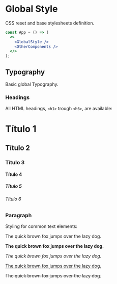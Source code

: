 
<Meta title="Style/GlobalStyle" component={GlobalStyle} />

# Global Style

CSS reset and base stylesheets definition.

```jsx
const App = () => (
  <>
    <GlobalStyle />
    <OtherComponents />
  </>
);
```

## Typography

Basic global Typography.

### Headings

All HTML headings, `<h1>` trough `<h6>`, are available:

<Preview>
  <Story name="Headings">
    <div>
      <h1>Título 1</h1>
      <h2>Título 2</h2>
      <h3>Título 3</h3>
      <h4>Título 4</h4>
      <h5>Título 5</h5>
      <h6>Título 6</h6>
    </div>
  </Story>
</Preview>

### Paragraph

Styling for common text elements:

<Preview>
  <Story name="Paragraph">
    <div>
      <p>The quick brown fox jumps over the lazy dog.</p>
      <p>
        <strong>The quick brown fox jumps over the lazy dog.</strong>
      </p>
      <p>
        <em>The quick brown fox jumps over the lazy dog.</em>
      </p>
    </div>
    <p>
      <u>The quick brown fox jumps over the lazy dog.</u>
    </p>
    <p>
      <s>The quick brown fox jumps over the lazy dog.</s>
    </p>
  </Story>
</Preview>
